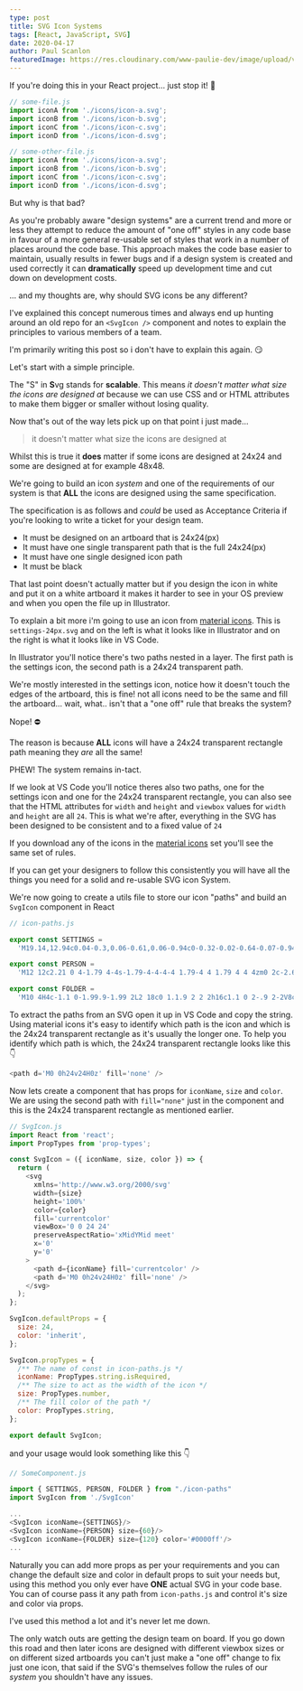 ```yaml
---
type: post
title: SVG Icon Systems
tags: [React, JavaScript, SVG]
date: 2020-04-17
author: Paul Scanlon
featuredImage: https://res.cloudinary.com/www-paulie-dev/image/upload/v1595915556/paulie.dev/2020/04/svg-icon-systems_e23nav.jpg
---
```


If you're doing this in your React project... just stop it! 🛑

```javascript
// some-file.js
import iconA from './icons/icon-a.svg';
import iconB from './icons/icon-b.svg';
import iconC from './icons/icon-c.svg';
import iconD from './icons/icon-d.svg';
```

```javascript
// some-other-file.js
import iconA from './icons/icon-a.svg';
import iconB from './icons/icon-b.svg';
import iconC from './icons/icon-c.svg';
import iconD from './icons/icon-d.svg';
```

But why is that bad?

As you're probably aware "design systems" are a current trend and more or less they attempt to reduce the amount of "one
off" styles in any code base in favour of a more general re-usable set of styles that work in a number of places around
the code base. This approach makes the code base easier to maintain, usually results in fewer bugs and if a design
system is created and used correctly it can **dramatically** speed up development time and cut down on development
costs.

... and my thoughts are, why should SVG icons be any different?

I've explained this concept numerous times and always end up hunting around an old repo for an `<SvgIcon />` component
and notes to explain the principles to various members of a team.

I'm primarily writing this post so i don't have to explain this again. 😏

Let's start with a simple principle.

The "S" in **S**vg stands for **scalable**. This means _it doesn't matter what size the icons are designed at_ because
we can use CSS and or HTML attributes to make them bigger or smaller without losing quality.

Now that's out of the way lets pick up on that point i just made...

> it doesn't matter what size the icons are designed at

Whilst this is true it **does** matter if some icons are designed at 24x24 and some are designed at for example 48x48.

We're going to build an icon _system_ and one of the requirements of our system is that **ALL** the icons are designed
using the same specification.

The specification is as follows and _could_ be used as Acceptance Criteria if you're looking to write a ticket for your
design team.

- It must be designed on an artboard that is 24x24(px)
- It must have one single transparent path that is the full 24x24(px)
- It must have one single designed icon path
- It must be black

That last point doesn't actually matter but if you design the icon in white and put it on a white artboard it makes it
harder to see in your OS preview and when you open the file up in Illustrator.

To explain a bit more i'm going to use an icon from
[material icons](https://material.io/resources/icons/?style=baseline). This is `settings-24px.svg` and on the left is
what it looks like in Illustrator and on the right is what it looks like in VS Code.

<AstroImage
  width='768'
  height='480'
  alt='Screenhot of viewbox'
  url='https://res.cloudinary.com/www-paulie-dev/image/upload/v1595927640/paulie.dev/2020/04/svg-icon-systems-image-1_jvtlpo.jpg'
/>

In Illustrator you'll notice there's two paths nested in a layer. The first path is the settings icon, the second path
is a 24x24 transparent path.

We're mostly interested in the settings icon, notice how it doesn't touch the edges of the artboard, this is fine! not
all icons need to be the same and fill the artboard... wait, what.. isn't that a "one off" rule that breaks the system?

Nope! ⛔

The reason is because **ALL** icons will have a 24x24 transparent rectangle path meaning they _are_ all the same!

PHEW! The system remains in-tact.

If we look at VS Code you'll notice theres also two paths, one for the settings icon and one for the 24x24 transparent
rectangle, you can also see that the HTML attributes for `width` and `height` and `viewbox` values for `width` and
`height` are all `24`. This is what we're after, everything in the SVG has been designed to be consistent and to a fixed
value of `24`

If you download any of the icons in the [material icons](https://material.io/resources/icons/?style=baseline) set you'll
see the same set of rules.

If you can get your designers to follow this consistently you will have all the things you need for a solid and
re-usable SVG icon System.

We're now going to create a utils file to store our icon "paths" and build an `SvgIcon` component in React

```javascript
// icon-paths.js

export const SETTINGS =
  'M19.14,12.94c0.04-0.3,0.06-0.61,0.06-0.94c0-0.32-0.02-0.64-0.07-0.94l2.03-1.58c0.18-0.14,0.23-0.41,0.12-0.61 l-1.92-3.32c-0.12-0.22-0.37-0.29-0.59-0.22l-2.39,0.96c-0.5-0.38-1.03-0.7-1.62-0.94L14.4,2.81c-0.04-0.24-0.24-0.41-0.48-0.41 h-3.84c-0.24,0-0.43,0.17-0.47,0.41L9.25,5.35C8.66,5.59,8.12,5.92,7.63,6.29L5.24,5.33c-0.22-0.08-0.47,0-0.59,0.22L2.74,8.87 C2.62,9.08,2.66,9.34,2.86,9.48l2.03,1.58C4.84,11.36,4.8,11.69,4.8,12s0.02,0.64,0.07,0.94l-2.03,1.58 c-0.18,0.14-0.23,0.41-0.12,0.61l1.92,3.32c0.12,0.22,0.37,0.29,0.59,0.22l2.39-0.96c0.5,0.38,1.03,0.7,1.62,0.94l0.36,2.54 c0.05,0.24,0.24,0.41,0.48,0.41h3.84c0.24,0,0.44-0.17,0.47-0.41l0.36-2.54c0.59-0.24,1.13-0.56,1.62-0.94l2.39,0.96 c0.22,0.08,0.47,0,0.59-0.22l1.92-3.32c0.12-0.22,0.07-0.47-0.12-0.61L19.14,12.94z M12,15.6c-1.98,0-3.6-1.62-3.6-3.6 s1.62-3.6,3.6-3.6s3.6,1.62,3.6,3.6S13.98,15.6,12,15.6z';

export const PERSON =
  'M12 12c2.21 0 4-1.79 4-4s-1.79-4-4-4-4 1.79-4 4 1.79 4 4 4zm0 2c-2.67 0-8 1.34-8 4v2h16v-2c0-2.66-5.33-4-8-4z';

export const FOLDER =
  'M10 4H4c-1.1 0-1.99.9-1.99 2L2 18c0 1.1.9 2 2 2h16c1.1 0 2-.9 2-2V8c0-1.1-.9-2-2-2h-8l-2-2z';
```

To extract the paths from an SVG open it up in VS Code and copy the string. Using material icons it's easy to identify
which path is the icon and which is the 24x24 transparent rectangle as it's usually the longer one. To help you identify
which path is which, the 24x24 transparent rectangle looks like this 👇

```javascript
<path d='M0 0h24v24H0z' fill='none' />
```

Now lets create a component that has props for `iconName`, `size` and `color`. We are using the second path with
`fill="none"` just in the component and this is the 24x24 transparent rectangle as mentioned earlier.

```javascript
// SvgIcon.js
import React from 'react';
import PropTypes from 'prop-types';

const SvgIcon = ({ iconName, size, color }) => {
  return (
    <svg
      xmlns='http://www.w3.org/2000/svg'
      width={size}
      height='100%'
      color={color}
      fill='currentcolor'
      viewBox='0 0 24 24'
      preserveAspectRatio='xMidYMid meet'
      x='0'
      y='0'
    >
      <path d={iconName} fill='currentcolor' />
      <path d='M0 0h24v24H0z' fill='none' />
    </svg>
  );
};

SvgIcon.defaultProps = {
  size: 24,
  color: 'inherit',
};

SvgIcon.propTypes = {
  /** The name of const in icon-paths.js */
  iconName: PropTypes.string.isRequired,
  /** The size to act as the width of the icon */
  size: PropTypes.number,
  /** The fill color of the path */
  color: PropTypes.string,
};

export default SvgIcon;
```

and your usage would look something like this 👇

```javascript
// SomeComponent.js

import { SETTINGS, PERSON, FOLDER } from "./icon-paths"
import SvgIcon from './SvgIcon'

...
<SvgIcon iconName={SETTINGS}/>
<SvgIcon iconName={PERSON} size={60}/>
<SvgIcon iconName={FOLDER} size={120} color='#0000ff'/>
...

```

Naturally you can add more props as per your requirements and you can change the default size and color in default props
to suit your needs but, using this method you only ever have **ONE** actual SVG in your code base. You can of course
pass it any path from `icon-paths.js` and control it's size and color via props.

I've used this method a lot and it's never let me down.

The only watch outs are getting the design team on board. If you go down this road and then later icons are designed
with different viewbox sizes or on different sized artboards you can't just make a "one off" change to fix just one
icon, that said if the SVG's themselves follow the rules of our _system_ you shouldn't have any issues.

